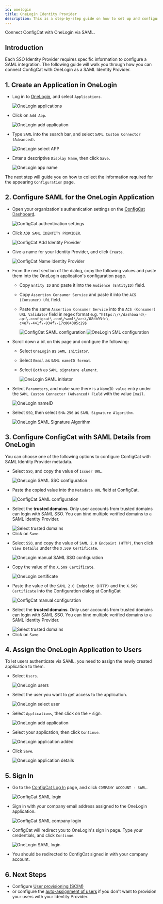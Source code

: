 ```yaml
---
id: onelogin
title: OneLogin Identity Provider
description: This is a step-by-step guide on how to set up and configure OneLogin as a SAML Identity Provider for your organization.
---
```



Connect ConfigCat with OneLogin via SAML.

## Introduction

Each SSO Identity Provider requires specific information to configure a SAML integration. The following guide will walk you through how you can connect ConfigCat with OneLogin as a SAML Identity Provider.

## 1. Create an Application in OneLogin

- Log in to <a href="https://app.onelogin.com/login" target="_blank">OneLogin</a>, and select `Applications`.

  <img className="bordered-img" src="/docs/assets/saml/onelogin/applications.png" alt="OneLogin applications" decoding="async" loading="lazy" />

- Click on `Add App`.

  <img className="bordered-img" src="/docs/assets/saml/onelogin/add_app.png" alt="OneLogin add application" decoding="async" loading="lazy" />

- Type `SAML` into the search bar, and select `SAML Custom Connector (Advanced)`.

  <img className="bordered-img" src="/docs/assets/saml/onelogin/select_app.png" alt="OneLogin select APP" decoding="async" loading="lazy" />

- Enter a descriptive `Display Name`, then click `Save`.

  <img className="bordered-img" src="/docs/assets/saml/onelogin/app_name.png" alt="OneLogin app name" decoding="async" loading="lazy" />

The next step will guide you on how to collect the information required for the appearing `Configuration` page.

## 2. Configure SAML for the OneLogin Application

- Open your organization's authentication settings on the <a href="https://app.configcat.com/organization/authentication" target="_blank">ConfigCat Dashboard</a>.

  <img className="bordered-img" src="/docs/assets/saml/dashboard/authentication.png" alt="ConfigCat authentication settings" decoding="async" loading="lazy" />

- Click `ADD SAML IDENTITY PROVIDER`.

  <img className="bordered-img" src="/docs/assets/saml/dashboard/add_idp.png" alt="ConfigCat Add Identity Provider" decoding="async" loading="lazy" />

- Give a name for your Identity Provider, and click `Create`.

  <img className="bordered-img" src="/docs/assets/saml/dashboard/onelogin_name.png" alt="ConfigCat Name Identity Provider" decoding="async" loading="lazy" />

- From the next section of the dialog, copy the following values and paste them into the OneLogin application's configuration page.

  - Copy `Entity ID` and paste it into the `Audience (EntityID)` field.
  - Copy `Assertion Consumer Service` and paste it into the `ACS (Consumer) URL` field.
  - Paste the same `Assertion Consumer Service` into the `ACS (Consumer) URL Validator` field in regex format e.g. `^https:\/\/dashboard\-api\.configcat\.com\/saml\/acs\/08db93fc\-c4e7\-441f\-834f\-17c804385c29$`

    <img className="bordered-img" src="/docs/assets/saml/dashboard/acs_entity_id_1.png" alt="ConfigCat SAML configuration" decoding="async" loading="lazy" />

    <img className="bordered-img" src="/docs/assets/saml/onelogin/onelogin_acs_eid.png" alt="OneLogin SML configuration" decoding="async" loading="lazy" />

- Scroll down a bit on this page and configure the following:

  - Select `OneLogin` as `SAML Initiator`.
  - Select `Email` as `SAML nameID format`.
  - Select `Both` as `SAML signature element`.

    <img className="bordered-img" src="/docs/assets/saml/onelogin/saml_config2.png" alt="OneLogin SAML initiator" decoding="async" loading="lazy" />

- Select `Parameters`, and make sure there is a `NameID value` entry under the `SAML Custom Connector (Advanced) Field` with the value `Email`.

  <img className="bordered-img" src="/docs/assets/saml/onelogin/name_id.png" alt="OneLogin nameID" decoding="async" loading="lazy" />

- Select `SSO`, then select `SHA-256` as `SAML Signature Algorithm`.

  <img className="bordered-img" src="/docs/assets/saml/onelogin/sso_signing_algo.png" alt="OneLogin SAML Signature Algorithm" decoding="async" loading="lazy" />

## 3. Configure ConfigCat with SAML Details from OneLogin

You can choose one of the following options to configure ConfigCat with SAML Identity Provider metadata.

<Tabs>
  <TabItem value="metadataUrl" label="Metadata URL" default>
    <ul>
      <li>
        <p>Select <code>SSO</code>, and copy the value of <code>Issuer URL</code>.</p>
        <img className="bordered-img" src="/docs/assets/saml/onelogin/sso_config.png" alt="OneLogin SAML SSO configuration" decoding="async" loading="lazy" />
      </li>
      <li>
        <p>Paste the copied value into the <code>Metadata URL</code> field at ConfigCat.</p>
        <img className="bordered-img" src="/docs/assets/saml/onelogin/cc_meta_url_new.png" alt="ConfigCat SAML configuration" decoding="async" loading="lazy" />
      </li>
      <li>
        <p>Select the <strong>trusted domains</strong>. Only user accounts from trusted domains can login with SAML SSO. You can bind multiple verified domains to a SAML Identity Provider.</p>
        <img className="bordered-img" src="/docs/assets/saml/dashboard/select_trusted_domains.png" alt="Select trusted domains" decoding="async" loading="lazy" />
      </li>
      <li>
        Click on <code>Save</code>.
      </li>
    </ul>
  </TabItem>
  <TabItem value="manual" label="Manual Configuration">
    <ul>
      <li>
        <p>Select <code>SSO</code>, and copy the value of <code>SAML 2.0 Endpoint (HTTP)</code>, then click <code>View Details</code> under the <code>X.509 Certificate</code>.</p>
        <img className="bordered-img" src="/docs/assets/saml/onelogin/sso_config_manual.png" alt="OneLogin manual SAML SSO configuration" decoding="async" loading="lazy" />
      </li>
      <li>
        <p>Copy the value of the <code>X.509 Certificate</code>.</p>
        <img className="bordered-img" src="/docs/assets/saml/onelogin/cert.png" alt="OneLogin certificate" decoding="async" loading="lazy" />
      </li>
      <li>
        <p>Paste the value of the <code>SAML 2.0 Endpoint (HTTP)</code> and the <code>X.509 Certificate</code> into the Configuration dialog at ConfigCat</p>
        <img className="bordered-img" src="/docs/assets/saml/onelogin/cc_manual_new.png" alt="ConfigCat manual configuration" decoding="async" loading="lazy" />
      </li>
      <li>
        <p>Select the <strong>trusted domains</strong>. Only user accounts from trusted domains can login with SAML SSO. You can bind multiple verified domains to a SAML Identity Provider.</p>
        <img className="bordered-img" src="/docs/assets/saml/dashboard/select_trusted_domains.png" alt="Select trusted domains" decoding="async" loading="lazy" />
      </li>
      <li>
        Click on <code>Save</code>.
      </li>
    </ul>
  </TabItem>
</Tabs>

## 4. Assign the OneLogin Application to Users

To let users authenticate via SAML, you need to assign the newly created application to them.

- Select `Users`.

  <img className="bordered-img" src="/docs/assets/saml/onelogin/users.png" alt="OneLogin users" decoding="async" loading="lazy" />

- Select the user you want to get access to the application.

  <img className="bordered-img" src="/docs/assets/saml/onelogin/select_user.png" alt="OneLogin select user" decoding="async" loading="lazy" />

- Select `Applications`, then click on the `+` sign.

  <img className="bordered-img" src="/docs/assets/saml/onelogin/add_application.png" alt="OneLogin add application" decoding="async" loading="lazy" />

- Select your application, then click `Continue`.

  <img className="bordered-img" src="/docs/assets/saml/onelogin/app_added.png" alt="OneLogin application added" decoding="async" loading="lazy" />

- Click `Save`.

  <img className="bordered-img" src="/docs/assets/saml/onelogin/app_details.png" alt="OneLogin application details" decoding="async" loading="lazy" />

## 5. Sign In

- Go to the <a href="https://app.configcat.com/auth/login" target="_blank">ConfigCat Log In</a> page, and click `COMPANY ACCOUNT - SAML`.

  <img className="bordered-img" src="/docs/assets/saml/dashboard/saml_login.png" alt="ConfigCat SAML login" decoding="async" loading="lazy" />

- Sign in with your company email address assigned to the OneLogin application.

  <img className="bordered-img" src="/docs/assets/saml/dashboard/company_email.png" alt="ConfigCat SAML company login" decoding="async" loading="lazy" />

- ConfigCat will redirect you to OneLogin's sign in page. Type your credentials, and click `Continue`.

  <img className="bordered-img" src="/docs/assets/saml/onelogin/login.png" alt="OneLogin SAML login" decoding="async" loading="lazy" />

- You should be redirected to ConfigCat signed in with your company account.

## 6. Next Steps

- Configure [User provisioning (SCIM)](../../scim/overview.mdx)
- or configure the [auto-assignment of users](../../auto-assign-users.mdx) if you don't want to provision your users with your Identity Provider.
